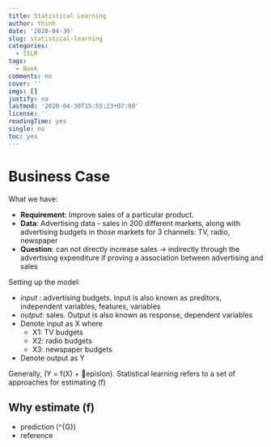 ```yaml
---
title: Statistical Learning
author: thinh
date: '2020-04-30'
slug: statistical-learning
categories:
  - ISLR
tags:
  - Book
comments: no
cover: ''
imgs: []
justify: no
lastmod: '2020-04-30T15:55:23+07:00'
license: ''
readingTime: yes
single: no
toc: yes
---
```


# Business Case

What we have: 

- **Requirement**: Improve sales of a particular product. 
- **Data**: Advertising data - sales in 200 different markets, along with advertising budgets in those markets for 3 channels: TV, radio, newspaper
- **Question**: can not directly increase sales -> indirectly through the advertising expenditure if proving a association between advertising and sales 

Setting up the model:

- *input* : advertising budgets. Input is also known as preditors, independent variables, features, variables
- *output*: sales. Output is also known as response, dependent variables
- Denote input as X where
    - X1: TV budgets 
    - X2: radio budgets
    - X3: newspaper budgets 
- Denote output as Y 

Generally, \(Y\ =\ f\left(X\right)\ +\ epislon\). Statistical learning refers to a set of approaches for estimating \(f\)
    
## Why estimate \(f\)
- prediction \(^{G}\)
- reference




